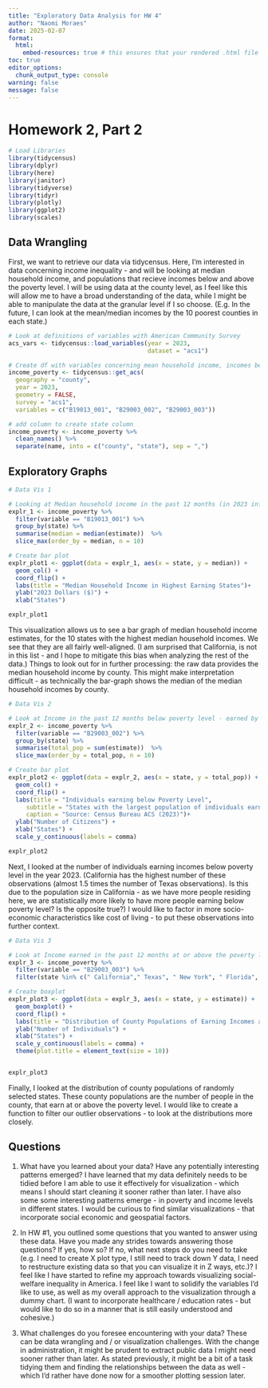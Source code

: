 ```yaml
---
title: "Exploratory Data Analysis for HW 4"
author: "Naomi Moraes"
date: 2025-02-07
format:
  html:
    embed-resources: true # this ensures that your rendered .html file is self-contained, so we (your instructors) can open it and view all your work
toc: true
editor_options: 
  chunk_output_type: console
warning: false
message: false
---
```


# Homework 2, Part 2

```r
# Load Libraries
library(tidycensus)
library(dplyr)
library(here)
library(janitor)
library(tidyverse)
library(tidyr)
library(plotly)
library(ggplot2)
library(scales)
```

## Data Wrangling

First, we want to retrieve our data via tidycensus. Here, I'm interested in data concerning income inequality - and will be looking at median household income, and populations that recieve incomes below and above the poverty level. I will be using data at the county level, as I feel like this will allow me to have a broad understanding of the data, while I might be able to manipulate the data at the granular level if I so choose. (E.g. In the future, I can look at the mean/median incomes by the 10 poorest counties in each state.)

```r
# Look at definitions of variables with American Community Survey
acs_vars <- tidycensus::load_variables(year = 2023,
                                       dataset = "acs1")

# Create df with variables concerning mean household income, incomes below and above poverty level
income_poverty <- tidycensus::get_acs(
  geography = "county",
  year = 2023,
  geometry = FALSE,
  survey = "acs1",
  variables = c("B19013_001", "B29003_002", "B29003_003"))

# add column to create state column
income_poverty <- income_poverty %>%
  clean_names() %>%
  separate(name, into = c("county", "state"), sep = ",")
```

## Exploratory Graphs

```r
# Data Vis 1

# Looking at Median household income in the past 12 months (in 2023 inflation-adjusted dollars)
explr_1 <- income_poverty %>%
  filter(variable == "B19013_001") %>%
  group_by(state) %>%
  summarise(median = median(estimate))  %>% 
  slice_max(order_by = median, n = 10)

# Create bar plot
explr_plot1 <- ggplot(data = explr_1, aes(x = state, y = median)) +
  geom_col() +
  coord_flip() +
  labs(title = "Median Household Income in Highest Earning States")+
  ylab("2023 Dollars ($)") +
  xlab("States")

explr_plot1
```

This visualization allows us to see a bar graph of median household income estimates, for the 10 states with the highest median household incomes. We see that they are all fairly well-aligned. (I am surprised that California, is not in this list - and I hope to mitigate this bias when analyzing the rest of the data.) Things to look out for in further processing: the raw data provides the median household income by county. This might make interpretation difficult - as technically the bar-graph shows the median of the median household incomes by county.

```r
# Data Vis 2

# Look at Income in the past 12 months below poverty level - earned by individuals
explr_2 <- income_poverty %>%
  filter(variable == "B29003_002") %>%
  group_by(state) %>%
  summarise(total_pop = sum(estimate))  %>% 
  slice_max(order_by = total_pop, n = 10)

# Create bar plot
explr_plot2 <- ggplot(data = explr_2, aes(x = state, y = total_pop)) +
  geom_col() +
  coord_flip() +
  labs(title = "Individuals earning below Poverty Level",
     subtitle = "States with the largest population of individuals earning below poverty level",
     caption = "Source: Census Bureau ACS (2023)")+
  ylab("Number of Citizens") +
  xlab("States") +
  scale_y_continuous(labels = comma)

explr_plot2
```

Next, I looked at the number of individuals earning incomes below poverty level in the year 2023. (California has the highest number of these observations (almost 1.5 times the number of Texas observations). Is this due to the population size in California - as we have more people residing here, we are statistically more likely to have more people earning below poverty level? Is the opposite true?) I would like to factor in more socio-economic characteristics like cost of living - to put these observations into further context.

```r
# Data Vis 3

# Look at Income earned in the past 12 months at or above the poverty level, at the county population level, by state
explr_3 <- income_poverty %>%
  filter(variable == "B29003_003") %>%
  filter(state %in% c(" California"," Texas", " New York", " Florida", " Kentucky", " Ohio", " Michigan", " Missouri"))

# Create boxplot
explr_plot3 <- ggplot(data = explr_3, aes(x = state, y = estimate)) +
  geom_boxplot() +
  coord_flip() +
  labs(title = "Distribution of County Populations of Earning Incomes above Poverty Level")+
  ylab("Number of Individuals") +
  xlab("States") + 
  scale_y_continuous(labels = comma) +
  theme(plot.title = element_text(size = 10))


explr_plot3
```

Finally, I looked at the distribution of county populations of randomly selected states. These county populations are the number of people in the county, that earn at or above the poverty level. I would like to create a function to filter our outlier observations - to look at the distributions more closely.

## Questions

1. What have you learned about your data? Have any potentially interesting patterns emerged?
    I have learned that my data definitely needs to be tidied before I am able to use it effectively for visualization - which means I should start cleaning it sooner rather than later. I have also some some interesting patterns emerge - in poverty and income levels in different states. I would be curious to find similar visualizations - that incorporate social economic and geospatial factors.  

2. In HW #1, you outlined some questions that you wanted to answer using these data. Have you made any strides towards answering those questions? If yes, how so? If no, what next steps do you need to take (e.g. I need to create X plot type, I still need to track down Y data, I need to restructure existing data so that you can visualize it in Z ways, etc.)?
    I feel like I have started to refine my approach towards visualizing social-welfare inequality in America. I feel like I want to solidify the variables I'd like to use, as well as my overall approach to the visualization through a dummy chart. (I want to incorporate healthcare / education rates - but would like to do so in a manner that is still easily understood and cohesive.)

3. What challenges do you foresee encountering with your data? These can be data wrangling and / or visualization challenges.
    With the change in administration, it might be prudent to extract public data I might need sooner rather than later. As stated previously, it might be a bit of a task tidying them and finding the relationships between the data as well - which I'd rather have done now for a smoother plotting session later.

